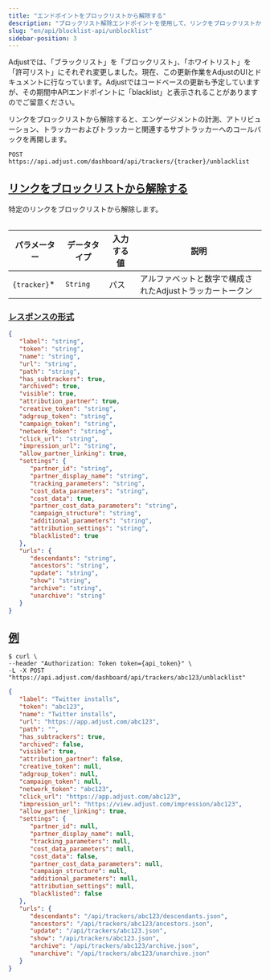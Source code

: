 ```yaml
---
title: "エンドポイントをブロックリストから解除する"
description: "ブロックリスト解除エンドポイントを使用して、リンクをブロックリストから解除する"
slug: "en/api/blocklist-api/unblocklist"
sidebar-position: 3
---
```

<callout type="important"> 

Adjustでは、「ブラックリスト」を「ブロックリスト」、「ホワイトリスト」を「許可リスト」にそれぞれ変更しました。現在、この更新作業をAdjustのUIとドキュメントに行なっています。Adjustではコードベースの更新も予定していますが、その期間中APIエンドポイントに「blacklist」と表示されることがありますのでご留意ください。
</Callout> 

リンクをブロックリストから解除すると、エンゲージメントの計測、アトリビューション、トラッカーおよびトラッカーと関連するサブトラッカーへのコールバックを再開します。

```http
POST https://api.adjust.com/dashboard/api/trackers/{tracker}/unblacklist
```

[リンクをブロックリストから解除する](unblocklist-a-link)
---------------------------------------

特定のリンクをブロックリストから解除します。
<table> 

|     パラメーター     |  データタイプ  | 入力する値 |               説明                |
|----------------|----------|-------|---------------------------------|
| `{tracker}`\* | `String` | パス    | アルファベットと数字で構成されたAdjustトラッカートークン |

</Table> 

### [レスポンスの形式](response-format)

```json
{
   "label": "string",
   "token": "string",
   "name": "string",
   "url": "string",
   "path": "string",
   "has_subtrackers": true,
   "archived": true,
   "visible": true,
   "attribution_partner": true,
   "creative_token": "string",
   "adgroup_token": "string",
   "campaign_token": "string",
   "network_token": "string",
   "click_url": "string",
   "impression_url": "string",
   "allow_partner_linking": true,
   "settings": {
      "partner_id": "string",
      "partner_display_name": "string",
      "tracking_parameters": "string",
      "cost_data_parameters": "string",
      "cost_data": true,
      "partner_cost_data_parameters": "string",
      "campaign_structure": "string",
      "additional_parameters": "string",
      "attribution_settings": "string",
      "blacklisted": true
   },
   "urls": {
      "descendants": "string",
      "ancestors": "string",
      "update": "string",
      "show": "string",
      "archive": "string",
      "unarchive": "string"
   }
}
```

[例](example)
------------

```console
$ curl \
--header "Authorization: Token token={api_token}" \
-L -X POST "https://api.adjust.com/dashboard/api/trackers/abc123/unblacklist"
```

```json
{
   "label": "Twitter installs",
   "token": "abc123",
   "name": "Twitter installs",
   "url": "https://app.adjust.com/abc123",
   "path": "",
   "has_subtrackers": true,
   "archived": false,
   "visible": true,
   "attribution_partner": false,
   "creative_token": null,
   "adgroup_token": null,
   "campaign_token": null,
   "network_token": "abc123",
   "click_url": "https://app.adjust.com/abc123",
   "impression_url": "https://view.adjust.com/impression/abc123",
   "allow_partner_linking": true,
   "settings": {
      "partner_id": null,
      "partner_display_name": null,
      "tracking_parameters": null,
      "cost_data_parameters": null,
      "cost_data": false,
      "partner_cost_data_parameters": null,
      "campaign_structure": null,
      "additional_parameters": null,
      "attribution_settings": null,
      "blacklisted": false
   },
   "urls": {
      "descendants": "/api/trackers/abc123/descendants.json",
      "ancestors": "/api/trackers/abc123/ancestors.json",
      "update": "/api/trackers/abc123.json",
      "show": "/api/trackers/abc123.json",
      "archive": "/api/trackers/abc123/archive.json",
      "unarchive": "/api/trackers/abc123/unarchive.json"
   }
}
```

